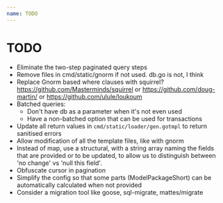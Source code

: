```yaml
---
name: TODO
---
```


#  TODO

* Eliminate the two-step paginated query steps
* Remove files in cmd/static/gnorm if not used.  db.go is not, I think
* Replace Gnorm based where clauses with squirrel?  https://github.com/Masterminds/squirrel or https://github.com/doug-martin/ or https://github.com/ulule/loukoum
* Batched queries:
    * Don't have db as a parameter when it's not even used
    * Have a non-batched option that can be used for transactions
* Update all return values in `cmd/static/loader/gen.gotmpl`  to return sanitised errors
* Allow modification of all the template files, like with gnorm
* Instead of map, use a structural, with a string array naming the fields that are provided or to be updated, to allow us to distinguish between 'no change' vs 'null this field'.
* Obfuscate cursor in pagination
* Simplify the config so that some parts (ModelPackageShort) can be automatically calculated when not provided
* Consider a migration tool like goose, sql-migrate, mattes/migrate
